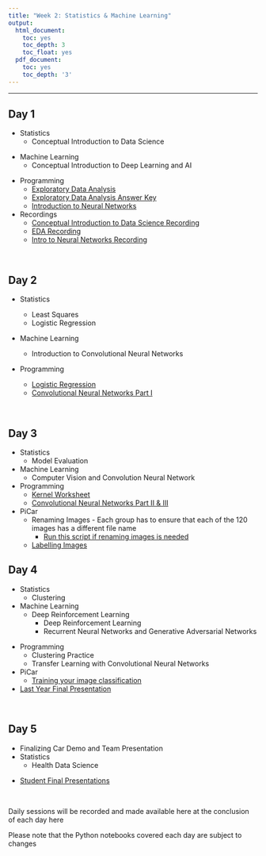 ```yaml
---
title: "Week 2: Statistics & Machine Learning"
output:
  html_document:
    toc: yes
    toc_depth: 3
    toc_float: yes
  pdf_document:
    toc: yes
    toc_depth: '3'
---
```



---

## Day 1

* Statistics
  * Conceptual Introduction to Data Science


<!-- *2022 material -->
<!--     * [Intro and History of Data Science](https://youtu.be/COsSe5On7D8) -->
<!--     * [Raw vs processed data](https://youtu.be/0wJHQw_fbOM) -->
<!--     * [Data science process: Step 0](https://youtu.be/ZObK1C3dN9Q) -->
<!--     * [Data science process: Steps 1-3](https://youtu.be/7mpfMitAzVA) -->
<!--     * [Statisical vs Computer Science Perspective](https://youtu.be/UuDUrM2E1vU) -->
<!--     * [Data science process: Step 4](https://youtu.be/YpnXWPVNS7Y) -->
<!--     * [Data science pitfalls and data science IRL](https://youtu.be/D_26luygCiM) -->
<!-- *2022 material -->


* Machine Learning
  * Conceptual Introduction to Deep Learning and AI

<!-- *2022 material -->
  <!-- * [Introduction to Deep Learning](https://www.dropbox.com/s/fv7u5d2h6pqekwn/2022-07-11_CELEHS_summerschool.pptx?dl=0) -->
<!-- *2022 material -->


* Programming
  * [Exploratory Data Analysis](https://colab.research.google.com/drive/1UYUQ1y5vQi2Y6JvBbkerIk0eCCFW23ZL#scrollTo=6G6y4tHMIxjz)
  * [Exploratory Data Analysis Answer Key](https://colab.research.google.com/drive/1fH-I8zzmoNG-RDWLCabOt2OWJRGLAXyH?invite=CJOTs5sN&sh=VdAD8T_gWgbjFjPU)
  * [Introduction to Neural Networks](https://docs.google.com/document/d/1QnThRj1EppwmlR7uJLZhzJFv3Y9mqMhRFKNcdJwDAkc/edit?usp=sharing)
  
  
* Recordings
  * [Conceptual Introduction to Data Science Recording](https://harvard.zoom.us/rec/share/T7l3rQTTIxfHFyybCwU9Tpuu0-ANz55IBAbgGkuqeDoeQcYCnP_nvmZ5IMgXw7iC.gFx4q7NI31RIGwjg?startTime=1689608196000) 
  * [EDA Recording](https://harvard.zoom.us/rec/share/T7l3rQTTIxfHFyybCwU9Tpuu0-ANz55IBAbgGkuqeDoeQcYCnP_nvmZ5IMgXw7iC.gFx4q7NI31RIGwjg?startTime=1689608196000)
  * [Intro to Neural Networks Recording](https://harvard.zoom.us/rec/share/T7l3rQTTIxfHFyybCwU9Tpuu0-ANz55IBAbgGkuqeDoeQcYCnP_nvmZ5IMgXw7iC.gFx4q7NI31RIGwjg?startTime=1689621325000)
<!-- *2022 material -->
  <!-- * Video clips -->
    <!-- * Intro to Neural Networks -->
    <!-- * Intro to Neural Networks Part II -->
    <!-- * Intro to Neural Networks Part III -->
    <!-- * Intro to Neural Networks Part IV -->
<!-- *2022 material -->

<br>

## Day 2

* Statistics
  * Least Squares
  * Logistic Regression

  <!-- * Video clips -->
    <!-- * Intro to Least Squares -->
    <!-- * Ingredients of Statistical Learning -->
    <!-- * Least Squares Estimate -->
    <!-- * Logistic Regression -->
    <!-- * [Logistic Regression Part II] -->


* Machine Learning
  * Introduction to Convolutional Neural Networks



* Programming
  * [Logistic Regression](https://colab.research.google.com/drive/16vnEfQlrttv-uf5k1j-r_z6f0r2_i7Jt?usp=sharing)
  * [Convolutional Neural Networks Part I](https://colab.research.google.com/drive/1L9zk4h4EfZHKk_xfwEhBJKa4KNnzXLlx#scrollTo=dTNkwHTKhlAf)


<br>

## Day 3

* Statistics
  * Model Evaluation
  <!-- * Video clips -->
    <!-- * Train Test Split -->
    <!-- * Prediction Performance Metrics -->
    <!-- * Confusion Matrix -->
    <!-- * ROC -->
    <!-- * Evaluation -->


* Machine Learning
  * Computer Vision and Convolution Neural Network

* Programming
  <!-- * [Principal Component Analysis](https://github.com/jlgrons/CELEHS-DSinA/blob/main/Week_2_Materials/Introduction_to_PCA_MC.ipynb) -->
  * [Kernel Worksheet](https://docs.google.com/spreadsheets/d/1M6fT3e_J6JvXG-uQ_35t6qFPw-zipmfbE6KGYhxb-gA/edit?usp=share_link)
  * [Convolutional Neural Networks Part II & III](https://colab.research.google.com/drive/1XjmbNYZpIwd4q7ledI7MH2LB59QHHltr?usp=share_link)

* PiCar
  * Renaming Images - Each group has to ensure that each of the 120 images has a different file name
    * [Run this script if renaming images is needed](https://drive.google.com/file/d/1Z2-U4Mf7tioGYvulJH472Bgt-LWQhkmk/view?usp=sharing)
  * [Labelling Images](https://docs.google.com/document/d/1zrMCOSch2EH9a9xzU4BH-8pfjxpNCTVSjmb7uHtCAAY/edit?usp=sharing)
<br>

## Day 4

* Statistics
  * Clustering




* Machine Learning
  * Deep Reinforcement Learning
<!--   * Video Clips -->
    * Deep Reinforcement Learning
    <!-- * [Deep Reinforcement Learning part II] -->
    * Recurrent Neural Networks and Generative Adversarial Networks
    <!-- * [Recurrent Neural Networks and Generative Adversarial Networks Part II] -->

<!-- <!-- general adversial networks --> 

* Programming
  * Clustering Practice
  * Transfer Learning with Convolutional Neural Networks
  
* PiCar
  * [Training your image classification](https://colab.research.google.com/drive/1gmAkXdu1d-9Qe0wKDV2N95I7HzX4lc8P?usp=sharing)

* [Last Year Final Presentation]( https://harvard.zoom.us/rec/share/oovTLliJtQMO2EjTbnCLEyDfk7wwXa79qU86sAQqsOrjxvd_6XoNIO0EmzvuVOwS.ytoqCSBApfrQQX-K?startTime=1657908198000)

<br>

## Day 5
* Finalizing Car Demo and Team Presentation
* Statistics
   * Health Data Science
   

<!-- * Programming -->
<!--   * [Chest X-ray Classification](https://github.com/jlgrons/CELEHS-DSinA/blob/main/Week_2_Materials/Chest_XRayData.ipynb) -->

* [Student Final Presentations](https://youtu.be/nqdqGy76EBc)


<br>

Daily sessions will be recorded and made available here at the conclusion of each day here

Please note that the Python notebooks covered each day are subject to changes

<br>


